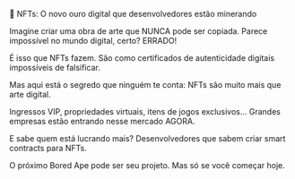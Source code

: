 💎 NFTs: O novo ouro digital que desenvolvedores estão minerando

Imagine criar uma obra de arte que NUNCA pode ser copiada. Parece impossível no mundo digital, certo? ERRADO!

É isso que NFTs fazem. São como certificados de autenticidade digitais impossíveis de falsificar.

Mas aqui está o segredo que ninguém te conta: NFTs são muito mais que arte digital.

Ingressos VIP, propriedades virtuais, itens de jogos exclusivos... Grandes empresas estão entrando nesse mercado AGORA.

E sabe quem está lucrando mais? Desenvolvedores que sabem criar smart contracts para NFTs.

O próximo Bored Ape pode ser seu projeto. Mas só se você começar hoje.
